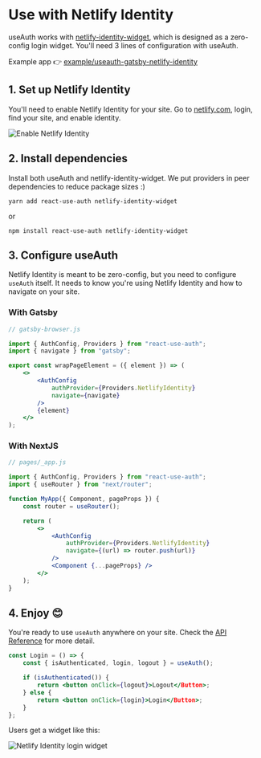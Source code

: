 # Use with Netlify Identity

useAuth works with [netlify-identity-widget](https://github.com/netlify/netlify-identity-widget), which is designed as a zero-config login widget. You'll need 3 lines of configuration with useAuth.

Example app 👉 [example/useauth-gatsby-netlify-identity](https://github.com/Swizec/useAuth/tree/master/examples/useauth-gatsby-netlify-identity)

## 1. Set up Netlify Identity

You'll need to enable Netlify Identity for your site. Go to [netlify.com](https://netlify.com), login, find your site, and enable identity.

![Enable Netlify Identity](./images/netlify-identity.png)

## 2. Install dependencies

Install both useAuth and netlify-identity-widget. We put providers in peer dependencies to reduce package sizes :)

```
yarn add react-use-auth netlify-identity-widget
```

or

```
npm install react-use-auth netlify-identity-widget
```

## 3. Configure useAuth

Netlify Identity is meant to be zero-config, but you need to configure `useAuth` itself. It needs to know you're using Netlify Identity and how to navigate on your site.

### With Gatsby

```jsx
// gatsby-browser.js

import { AuthConfig, Providers } from "react-use-auth";
import { navigate } from "gatsby";

export const wrapPageElement = ({ element }) => (
    <>
        <AuthConfig
            authProvider={Providers.NetlifyIdentity}
            navigate={navigate}
        />
        {element}
    </>
);
```

### With NextJS

```jsx
// pages/_app.js

import { AuthConfig, Providers } from "react-use-auth";
import { useRouter } from "next/router";

function MyApp({ Component, pageProps }) {
    const router = useRouter();

    return (
        <>
            <AuthConfig
                authProvider={Providers.NetlifyIdentity}
                navigate={(url) => router.push(url)}
            />
            <Component {...pageProps} />
        </>
    );
}
```

## 4. Enjoy 😊

You're ready to use `useAuth` anywhere on your site. Check the [API Reference](/docs/api-reference) for more detail.

```jsx
const Login = () => {
    const { isAuthenticated, login, logout } = useAuth();

    if (isAuthenticated()) {
        return <button onClick={logout}>Logout</Button>;
    } else {
        return <button onClick={login}>Login</Button>;
    }
};
```

Users get a widget like this:

![Netlify Identity login widget](./images/netlify-identity-widget.png)
